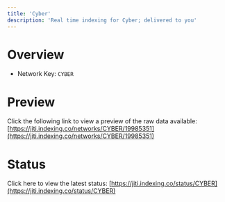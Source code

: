 ```yaml
---
title: 'Cyber'
description: 'Real time indexing for Cyber; delivered to you'
---
```


# Overview
- Network Key: `CYBER`

# Preview
Click the following link to view a preview of the raw data available: [https://jiti.indexing.co/networks/CYBER/19985351](https://jiti.indexing.co/networks/CYBER/19985351)

# Status
Click here to view the latest status: [https://jiti.indexing.co/status/CYBER](https://jiti.indexing.co/status/CYBER)
